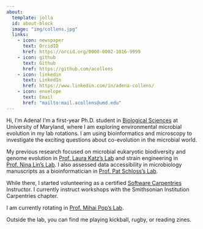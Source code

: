 ```yaml
---
about:
  template: jolla
  id: about-block
  image: "img/collens.jpg"
  links:
    - icon: newspaper
      text: OrcidID
      href: https://orcid.org/0000-0002-1016-9999
    - icon: github
      text: Github
      href: https://github.com/acollens
    - icon: linkedin
      text: LinkedIn
      href: https://www.linkedin.com/in/adena-collens/
    - icon: envelope
      text: Email
      href: "mailto:mail.acollens@umd.edu"  
---
```


::: {#about-block}
:::

Hi, I'm Adena! I'm a first-year Ph.D. student in [Biological Sciences](https://www.bisi.umd.edu/) at University of Maryland, where I am exploring environmental microbial evolution in my lab rotations. I am using bioinformatics and microscopy to investigate the exciting questions about co-evolution in the microbial world.

My previous research focused on microbial eukaryotic biodiversity and genome evolution in [Prof. Laura Katz's Lab](https://www.science.smith.edu/katzlab/) and strain engineering in [Prof. Nina Lin's Lab](https://lin.engin.umich.edu/). I also assessed data accessibility in microbiology manuscripts as a bioinformatician in [Prof. Pat Schloss's Lab](https://www.schlosslab.org/). 

While there, I started volunteering as a certified [Software Carpentries](https://carpentries.org/index.html) Instructor. I currently instruct workshops with the Smithsonian Institution Carpentries chapter.

I am currently rotating in [Prof. Mihai Pop's Lab](https://sites.google.com/a/cs.umd.edu/poplab/). 

Outside the lab, you can find me playing kickball, rugby, or reading zines.


